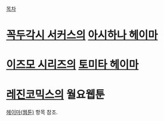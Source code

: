[[목차]]

= [[꼭두각시 서커스]]의 [[아시하나 헤이마]] =

= [[이즈모 시리즈]]의 [[토미타 헤이마]] =

= [[레진코믹스]]의 월요웹툰 =
[[헤이마(웹툰)]] 항목 참조.
